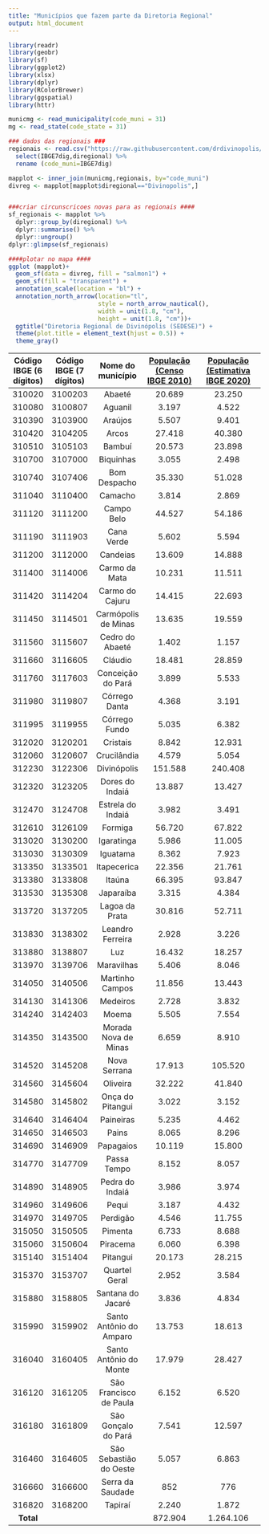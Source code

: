 ```yaml
---
title: "Municípios que fazem parte da Diretoria Regional"
output: html_document
---
```




```r
library(readr)
library(geobr)
library(sf)
library(ggplot2)
library(xlsx)
library(dplyr)
library(RColorBrewer)
library(ggspatial)
library(httr)

municmg <- read_municipality(code_muni = 31)
mg <- read_state(code_state = 31)

### dados das regionais ###
regionais <- read.csv("https://raw.githubusercontent.com/drdivinopolis/blogdaregional/master/data/regionais.csv", sep = ";" ) %>%
  select(IBGE7dig,diregional) %>% 
  rename (code_muni=IBGE7dig)

mapplot <- inner_join(municmg,regionais, by="code_muni")
divreg <- mapplot[mapplot$diregional=="Divinopolis",] 


###criar circunscricoes novas para as regionais ####
sf_regionais <- mapplot %>% 
  dplyr::group_by(diregional) %>% 
  dplyr::summarise() %>% 
  dplyr::ungroup()
dplyr::glimpse(sf_regionais)

```



```r
####plotar no mapa ####
ggplot (mapplot)+
  geom_sf(data = divreg, fill = "salmon1") +
  geom_sf(fill = "transparent") +
  annotation_scale(location = "bl") +
  annotation_north_arrow(location="tl", 
                         style = north_arrow_nautical(),
                         width = unit(1.8, "cm"),
                         height = unit(1.8, "cm"))+
  ggtitle("Diretoria Regional de Divinópolis (SEDESE)") +
  theme(plot.title = element_text(hjust = 0.5)) +
  theme_gray()
```




| **Código IBGE (6   dígitos)** 	| **Código IBGE (7 dígitos)** 	|  **Nome do município**  	|  [**População (Censo IBGE   2010)**](http://www.atlasbrasil.org.br/acervo/biblioteca) 	|  [**População (Estimativa IBGE   2020)**](https://www.ibge.gov.br/estatisticas/sociais/populacao/9103-estimativas-de-populacao.html?=&t=resultados) 	|
|:-----------------------------:	|:---------------------------:	|:-----------------------:	|:-------------------------------------------------------------------------------------:	|:---------------------------------------------------------------------------------------------------------------------------------------------------:	|
|             310020            	|           3100203           	|          Abaeté         	|                                         20.689                                        	|                                                                        23.250                                                                       	|
|             310080            	|           3100807           	|         Aguanil         	|                                         3.197                                         	|                                                                        4.522                                                                        	|
|             310390            	|           3103900           	|         Araújos         	|                                         5.507                                         	|                                                                        9.401                                                                        	|
|             310420            	|           3104205           	|          Arcos          	|                                         27.418                                        	|                                                                        40.380                                                                       	|
|             310510            	|           3105103           	|          Bambuí         	|                                         20.573                                        	|                                                                        23.898                                                                       	|
|             310700            	|           3107000           	|        Biquinhas        	|                                         3.055                                         	|                                                                        2.498                                                                        	|
|             310740            	|           3107406           	|       Bom Despacho      	|                                         35.330                                        	|                                                                        51.028                                                                       	|
|             311040            	|           3110400           	|         Camacho         	|                                         3.814                                         	|                                                                        2.869                                                                        	|
|             311120            	|           3111200           	|        Campo Belo       	|                                         44.527                                        	|                                                                        54.186                                                                       	|
|             311190            	|           3111903           	|        Cana Verde       	|                                         5.602                                         	|                                                                        5.594                                                                        	|
|             311200            	|           3112000           	|         Candeias        	|                                         13.609                                        	|                                                                        14.888                                                                       	|
|             311400            	|           3114006           	|      Carmo da Mata      	|                                         10.231                                        	|                                                                        11.511                                                                       	|
|             311420            	|           3114204           	|     Carmo do Cajuru     	|                                         14.415                                        	|                                                                        22.693                                                                       	|
|             311450            	|           3114501           	|   Carmópolis de Minas   	|                                         13.635                                        	|                                                                        19.559                                                                       	|
|             311560            	|           3115607           	|     Cedro do Abaeté     	|                                         1.402                                         	|                                                                        1.157                                                                        	|
|             311660            	|           3116605           	|         Cláudio         	|                                         18.481                                        	|                                                                        28.859                                                                       	|
|             311760            	|           3117603           	|    Conceição do Pará    	|                                         3.899                                         	|                                                                        5.533                                                                        	|
|             311980            	|           3119807           	|      Córrego Danta      	|                                         4.368                                         	|                                                                        3.191                                                                        	|
|             311995            	|           3119955           	|      Córrego Fundo      	|                                         5.035                                         	|                                                                        6.382                                                                        	|
|             312020            	|           3120201           	|         Cristais        	|                                         8.842                                         	|                                                                        12.931                                                                       	|
|             312060            	|           3120607           	|       Crucilândia       	|                                         4.579                                         	|                                                                        5.054                                                                        	|
|             312230            	|           3122306           	|       Divinópolis       	|                                        151.588                                        	|                                                                       240.408                                                                       	|
|             312320            	|           3123205           	|     Dores do Indaiá     	|                                         13.887                                        	|                                                                        13.427                                                                       	|
|             312470            	|           3124708           	|    Estrela do Indaiá    	|                                         3.982                                         	|                                                                        3.491                                                                        	|
|             312610            	|           3126109           	|         Formiga         	|                                         56.720                                        	|                                                                        67.822                                                                       	|
|             313020            	|           3130200           	|        Igaratinga       	|                                         5.986                                         	|                                                                        11.005                                                                       	|
|             313030            	|           3130309           	|         Iguatama        	|                                         8.362                                         	|                                                                        7.923                                                                        	|
|             313350            	|           3133501           	|       Itapecerica       	|                                         22.356                                        	|                                                                        21.761                                                                       	|
|             313380            	|           3133808           	|          Itaúna         	|                                         66.395                                        	|                                                                        93.847                                                                       	|
|             313530            	|           3135308           	|        Japaraíba        	|                                         3.315                                         	|                                                                        4.384                                                                        	|
|             313720            	|           3137205           	|      Lagoa da Prata     	|                                         30.816                                        	|                                                                        52.711                                                                       	|
|             313830            	|           3138302           	|     Leandro Ferreira    	|                                         2.928                                         	|                                                                        3.226                                                                        	|
|             313880            	|           3138807           	|           Luz           	|                                         16.432                                        	|                                                                        18.257                                                                       	|
|             313970            	|           3139706           	|        Maravilhas       	|                                         5.406                                         	|                                                                        8.046                                                                        	|
|             314050            	|           3140506           	|     Martinho Campos     	|                                         11.856                                        	|                                                                        13.443                                                                       	|
|             314130            	|           3141306           	|         Medeiros        	|                                         2.728                                         	|                                                                        3.832                                                                        	|
|             314240            	|           3142403           	|          Moema          	|                                         5.505                                         	|                                                                        7.554                                                                        	|
|             314350            	|           3143500           	|   Morada Nova de Minas  	|                                         6.659                                         	|                                                                        8.910                                                                        	|
|             314520            	|           3145208           	|       Nova Serrana      	|                                         17.913                                        	|                                                                       105.520                                                                       	|
|             314560            	|           3145604           	|         Oliveira        	|                                         32.222                                        	|                                                                        41.840                                                                       	|
|             314580            	|           3145802           	|     Onça do Pitangui    	|                                         3.022                                         	|                                                                        3.152                                                                        	|
|             314640            	|           3146404           	|        Paineiras        	|                                         5.235                                         	|                                                                        4.462                                                                        	|
|             314650            	|           3146503           	|          Pains          	|                                         8.065                                         	|                                                                        8.296                                                                        	|
|             314690            	|           3146909           	|        Papagaios        	|                                         10.119                                        	|                                                                        15.800                                                                       	|
|             314770            	|           3147709           	|       Passa Tempo       	|                                         8.152                                         	|                                                                        8.057                                                                        	|
|             314890            	|           3148905           	|     Pedra do Indaiá     	|                                         3.986                                         	|                                                                        3.974                                                                        	|
|             314960            	|           3149606           	|          Pequi          	|                                         3.187                                         	|                                                                        4.432                                                                        	|
|             314970            	|           3149705           	|         Perdigão        	|                                         4.546                                         	|                                                                        11.755                                                                       	|
|             315050            	|           3150505           	|         Pimenta         	|                                         6.733                                         	|                                                                        8.688                                                                        	|
|             315060            	|           3150604           	|         Piracema        	|                                         6.060                                         	|                                                                        6.398                                                                        	|
|             315140            	|           3151404           	|         Pitangui        	|                                         20.173                                        	|                                                                        28.215                                                                       	|
|             315370            	|           3153707           	|      Quartel Geral      	|                                         2.952                                         	|                                                                        3.584                                                                        	|
|             315880            	|           3158805           	|    Santana do Jacaré    	|                                         3.836                                         	|                                                                        4.834                                                                        	|
|             315990            	|           3159902           	| Santo Antônio do Amparo 	|                                         13.753                                        	|                                                                        18.613                                                                       	|
|             316040            	|           3160405           	|  Santo Antônio do Monte 	|                                         17.979                                        	|                                                                        28.427                                                                       	|
|             316120            	|           3161205           	|  São Francisco de Paula 	|                                         6.152                                         	|                                                                        6.520                                                                        	|
|             316180            	|           3161809           	|   São Gonçalo do Pará   	|                                         7.541                                         	|                                                                        12.597                                                                       	|
|             316460            	|           3164605           	|  São Sebastião do Oeste 	|                                         5.057                                         	|                                                                        6.863                                                                        	|
|             316660            	|           3166600           	|     Serra da Saudade    	|                                          852                                          	|                                                                         776                                                                         	|
|             316820            	|           3168200           	|         Tapiraí         	|                                         2.240                                         	|                                                                        1.872                                                                        	|
|           **Total**           	|                             	|                         	|                                        872.904                                        	|                                                                      1.264.106                                                                      	|


